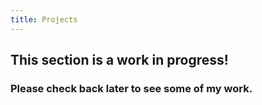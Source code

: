 ```yaml
---
title: Projects
---
```


## This section is a work in progress! 
### Please check back later to see some of my work.